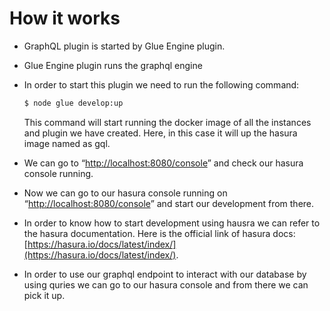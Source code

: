 
<Meta title="Graphql Plugin Docs/How It Works" />


# How it works

- GraphQL plugin is started by Glue Engine plugin.



- Glue Engine plugin runs the graphql engine



- In order to start this plugin we need to run the following command:
    
    ```bash
    $ node glue develop:up
    ```
    
    This command will start running the docker image of all the instances and plugin we have created. Here, in this case it will up the hasura image named as gql.
    



    
- We can go to “[http://localhost:8080/console](http://localhost:8080/console)” and check our hasura console running.



- Now we can go to our hasura console running on “[http://localhost:8080/console](http://localhost:8080/console)” and start our development from there.



- In order to know how to start development using hausra we can refer to the hasura documentation. Here is the official link of hasura docs:
[https://hasura.io/docs/latest/index/](https://hasura.io/docs/latest/index/).



- In order to use our graphql endpoint to interact with our database by using quries  we can go to our hasura console and from there we can pick it up.
